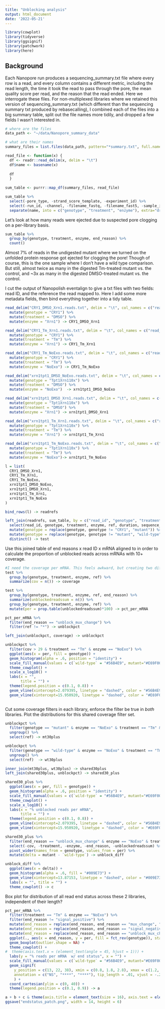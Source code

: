 ```yaml
---
title: "Unblocking analysis"
output: html_document
date: '2022-05-21'
---
```


```r
library(cowplot)
library(tidyverse)
library(ggsignif)
library(patchwork)
library(here)
```
## Background
Each Nanopore run produces a sequencing_summary.txt file where every row is a read, and every column contains a different metric, including the read length, the time it took the read to pass through the pore, the mean quality score per read, and the reason that the read ended. Here we interrogate these files. For non-multiplexed libraries where we retained this version of sequencing_summary.txt (which different than the sequencing summary txt produced by rebasecalling), I combined each of the files into a big summary table, split out the file names more tidily, and dropped a few fields I wasn't interested in.

```r
# where are the files
data_path <- "~/data/Nanopore_summary_data"

# what are their names
summary_files = list.files(data_path, pattern="*summary.txt", full.names = F)

read_file <- function(x) {
  df <- readr::read_delim(x, delim = "\t")
  df$name <- basename(x)
  
  df
  }
  
sum_table <- purrr::map_df(summary_files, read_file) 

sum_table %>%
  select(-pore_type, -strand_score_template, -experiment_id) %>%
  select(-run_id, -channel, -filename_fastq, -filename_fast5, -sample_id) %>%
  separate(name, into = c("genotype", "treatment", "enzyme"), extra="drop") -> sum_table
```
Let's look at how many reads were ejected due to suspected pore clogging on a per-library basis.
```r
sum_table %>%
  group_by(genotype, treatment, enzyme, end_reason) %>%
  count()
```
Almost 7% of reads in the undigested mutant where we turned on the unfolded protein response got ejected for clogging the pore! Though of course, this is the one sample where I don't have a wild type comparison. But still, almost twice as many in the digested Tm-treated mutant vs. the control, and ~3x as many in the digested DMSO-treated mutant vs. the control. 

I cut the output of Nanopolish eventalign to give a txt files with two fields: read ID, and the reference the read mapped to. Here I add some more metadata fields, then bind everything together into a tidy table.

```r
read_delim("CRY1_DMSO_Xrn1.reads.txt", delim = "\t", col_names = c("read_id", "ref")) %>%
  mutate(genotype = "CRY1") %>%
  mutate(treatment = "DMSO") %>%
  mutate(enzyme = "Xrn1") -> CRY1_DMSO_Xrn1

read_delim("CRY1_Tm_Xrn1.reads.txt", delim = "\t", col_names = c("read_id", "ref")) %>%
  mutate(genotype = "CRY1") %>%
  mutate(treatment = "Tm") %>%
  mutate(enzyme = "Xrn1") -> CRY1_Tm_Xrn1

read_delim("CRY1_Tm_NoExo.reads.txt", delim = "\t", col_names = c("read_id", "ref")) %>%
  mutate(genotype = "CRY1") %>%
  mutate(treatment = "Tm") %>%
  mutate(enzyme = "NoExo") -> CRY1_Tm_NoExo

read_delim("xrn1tpt1_DMSO_NoExo.reads.txt", delim = "\t", col_names = c("read_id", "ref")) %>%
  mutate(genotype = "Tpt1Xrn110x") %>%
  mutate(treatment = "DMSO") %>%
  mutate(enzyme = "NoExo")  -> xrn1tpt1_DMSO_NoExo

read_delim("xrn1tpt1_DMSO_Xrn1.reads.txt", delim = "\t", col_names = c("read_id", "ref")) %>%
  mutate(genotype = "Tpt1Xrn110x") %>%
  mutate(treatment = "DMSO") %>%
  mutate(enzyme = "Xrn1") -> xrn1tpt1_DMSO_Xrn1

read_delim("xrn1tpt1_Tm_Xrn1.reads.txt", delim = "\t", col_names = c("read_id", "ref")) %>%
  mutate(genotype = "Tpt1Xrn110x") %>%
  mutate(treatment = "Tm") %>%
  mutate(enzyme = "Xrn1") -> xrn1tpt1_Tm_Xrn1

read_delim("xrn1tpt1_Tm_NoExo.reads.txt", delim = "\t", col_names = c("read_id", "ref")) %>%
  mutate(genotype = "Tpt1Xrn110x") %>%
  mutate(treatment = "Tm") %>%
  mutate(enzyme = "NoExo")-> xrn1tpt1_Tm_NoExo

l = list(
  CRY1_DMSO_Xrn1,
  CRY1_Tm_Xrn1,
  CRY1_Tm_NoExo,
  xrn1tpt1_DMSO_NoExo,
  xrn1tpt1_DMSO_Xrn1,
  xrn1tpt1_Tm_Xrn1,
  xrn1tpt1_Tm_NoExo
)

bind_rows(l) -> readrefs

left_join(readrefs, sum_table, by = c("read_id", "genotype", "treatment", "enzyme")) %>%
  select(read_id, genotype, treatment, enzyme, ref, duration, sequence_length_template, mean_qscore_template, end_reason) %>%
  mutate(genotype = replace(genotype, genotype != "CRY1", "mutant")) %>%
  mutate(genotype = replace(genotype, genotype != "mutant", "wild-type")) %>%
  distinct() -> test
```

Use this joined table of end reasons x read ID x mRNA aligned to in order to calculate the proportion of unblocked reads across mRNAs with 10+ coverage.
```r

#I need the coverage per mRNA. This feels awkward, but creating two different summarized tables & joining them.
test %>%
  group_by(genotype, treatment, enzyme, ref) %>%
  summarize(cov = n()) -> coverage

test %>%
  group_by(genotype, treatment, enzyme, ref, end_reason) %>%
  summarize(unblockedreadssum = n()) %>%
  group_by(genotype, treatment, enzyme, ref) %>%
  mutate(per = prop.table(unblockedreadssum)*100) -> pct_per_mRNA

pct_per_mRNA %>%
  filter(end_reason == "unblock_mux_change") %>%
  filter(ref != "*") -> unblockpct

left_join(unblockpct, coverage) -> unblockpct

unblockpct %>%
  filter(cov > 29 & treatment == "Tm" & enzyme == "NoExo") %>%
  ggplot(aes(x = per, fill = genotype)) +
  geom_histogram(alpha = .6, position = "identity") +
  scale_fill_manual(values = c(`wild-type` = "#56B4E9", mutant="#E69F00"), name = "") +
  theme_cowplot() +
  scale_x_log10() +
  labs(x = "",
       title = "") +
  theme(legend.position = c(0.1, 0.8)) +
  geom_vline(xintercept=2.079395, linetype = "dashed", color = "#56B4E9", size=1) +
  geom_vline(xintercept=15.950920, linetype = "dashed", color = "#E69F00", size=1) -> b
  
```
Cut some coverage filters in each library, enforce the filter be true in *both* libraries. Plot the distributions for this shared coverage filter set.
```r
unblockpct %>%
  filter(genotype == "mutant" & enzyme == "NoExo" & treatment == "Tm" & cov > 29) %>%
  ungroup() %>%
  select(ref) -> mt30plus

unblockpct %>%
  filter(genotype == "wild-type" & enzyme == "NoExo" & treatment == "Tm" & cov > 29) %>%
  ungroup() %>%
  select(ref)  -> wt30plus

inner_join(mt30plus, wt30plus) -> shared30plus
left_join(shared30plus, unblockpct) -> shared30_plus

shared30_plus %>%
  ggplot(aes(x = per, fill = genotype)) +
  geom_histogram(alpha = .6, position = "identity") +
  scale_fill_manual(values = c(`wild-type` = "#56B4E9", mutant="#E69F00")) +
  theme_cowplot() +
  scale_x_log10() +
  labs(x = "% unblocked reads per mRNA",
       title = "") +
  theme(legend.position = c(0.1, 0.8)) +
  geom_vline(xintercept=2.079395, linetype = "dashed", color = "#56B4E9", size=1) +
  geom_vline(xintercept=15.950920, linetype = "dashed", color = "#E69F00", size=1)
```
```r
shared30_plus %>%
  filter(end_reason == "unblock_mux_change" & enzyme == "NoExo" & treatment == "Tm") %>%
  select(-cov, -treatment, -enzyme, -end_reason, -unblockedreadssum) %>%
  pivot_wider(names_from = genotype, values_from = per) %>%
  mutate(delta = mutant - `wild-type`) -> unblock_diff

unblock_diff %>%
  ggplot(aes(x = delta)) +
  geom_histogram(alpha = .6, fill = "#009E73") +
  geom_vline(xintercept=13.87153, linetype = "dashed", color = "#009E73", size=1) +
  labs(x = "", title = "") +
  theme_cowplot() -> c
```
Box plot for distribution of all read end status across these 2 libraries, independent of their length?
```r
pct_per_mRNA %>%
  filter(treatment == "Tm" & enzyme == "NoExo") %>%
  filter(end_reason != "signal_positive") %>%
  mutate(end_reason = replace(end_reason, end_reason == "mux_change", "mux change")) %>%
  mutate(end_reason = replace(end_reason, end_reason == "signal_negative", "signal negative")) %>%
  mutate(end_reason = replace(end_reason, end_reason == "unblock_mux_change", "unblock")) %>%
  ggplot(., aes(x = end_reason, y = per, fill = fct_rev(genotype)), stat = "identity") +
  geom_boxplot(outlier.shape = NA) +
  theme_cowplot() +
#  theme(axis.text.x = (element_text(angle = 45, hjust = 1))) +
  labs(y = "% reads per mRNA  w/ end status", x = "") +
  scale_fill_manual(values = c(`wild-type` = "#56B4E9", mutant="#E69F00"), name = "") +
  geom_signif(
    y_position = c(13, 22, 38), xmin = c(0.8, 1.8, 2.8), xmax = c(1.2, 2.2, 3.2),
    annotation = c("NS", "****", "****"), tip_length = .01, vjust = -.2
    ) +
  coord_cartesian(ylim = c(0, 40)) +
  theme(legend.position = c(0.1, 0.9)) -> a

a + b + c & theme(axis.title = element_text(size = 16), axis.text = element_text(size = 16),  axis.text.x = element_text(angle = 90))
ggsave("endstatus_patch.png", width = 14, height = 6)
```


